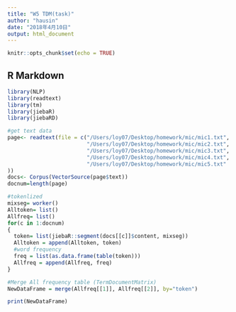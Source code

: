 ```yaml
---
title: "W5 TDM(task)"
author: "hausin"
date: "2018年4月10日"
output: html_document
---
```


```r
knitr::opts_chunk$set(echo = TRUE)
```

## R Markdown
```R
library(NLP)
library(readtext)
library(tm)
library(jiebaR)
library(jiebaRD)

#get text data
page<- readtext(file = c("/Users/loy07/Desktop/homework/mic/mic1.txt",
                         "/Users/loy07/Desktop/homework/mic/mic2.txt",
                         "/Users/loy07/Desktop/homework/mic/mic3.txt",
                         "/Users/loy07/Desktop/homework/mic/mic4.txt",
                         "/Users/loy07/Desktop/homework/mic/mic5.txt"
))
docs<- Corpus(VectorSource(page$text))
docnum=length(page)

#tokenlized
mixseg= worker()
Alltoken= list()
Allfreq= list()
for(c in 1:docnum)
{
  token= list(jiebaR::segment(docs[[c]]$content, mixseg))
  Alltoken = append(Alltoken, token)
  #word frequency
  freq = list(as.data.frame(table(token)))
  Allfreq = append(Allfreq, freq)
}

#Merge All frequency table (TermDocumentMatrix)
NewDataFrame = merge(Allfreq[[1]], Allfreq[[2]], by="token")

print(NewDataFrame)

```
